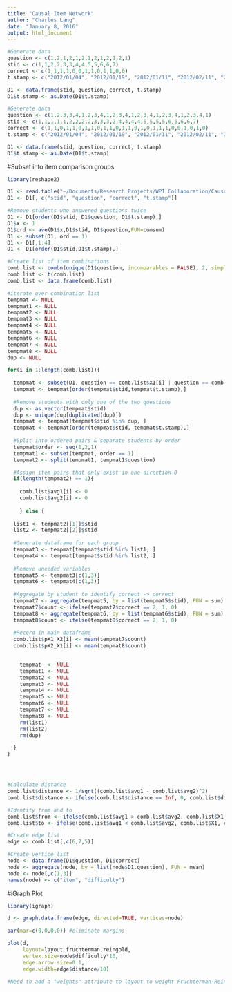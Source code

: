 ```yaml
---
title: "Causal Item Network"
author: "Charles Lang"
date: "January 8, 2016"
output: html_document
---
```

```r
#Generate data
question <- c(1,2,1,2,1,2,1,2,1,2,1,2,1)
stid <- c(1,1,2,2,3,3,4,4,5,5,6,6,7)
correct <- c(1,1,1,1,0,0,1,1,0,1,1,0,0)
t.stamp <- c("2012/01/04", "2012/01/19", "2012/01/11", "2012/02/11", "2012/01/02", "2012/01/07", "2012/01/10", "2012/01/12", "2012/01/06", "2012/01/20", "2012/01/08", "2012/01/22", "2012/01/28")

D1 <- data.frame(stid, question, correct, t.stamp)
D1$t.stamp <- as.Date(D1$t.stamp)
```



```r
#Generate data
question <- c(1,2,3,3,4,1,2,3,4,1,2,3,4,1,2,3,4,1,2,3,4,1,2,3,4,1)
stid <- c(1,1,1,1,1,2,2,2,2,3,3,3,2,4,4,4,4,5,5,5,5,6,6,6,6,7)
correct <- c(1,1,0,1,1,0,1,1,0,1,1,0,1,1,0,1,0,1,1,1,0,0,1,0,1,0)
t.stamp <- c("2012/01/04", "2012/01/19", "2012/01/11", "2012/02/11", "2012/01/02", "2012/01/07", "2012/01/10", "2012/01/12", "2012/01/06", "2012/01/20", "2012/01/08", "2012/01/22", "2012/01/28", "2012/01/17", "2012/01/14", "2012/01/02", "2012/01/03", "2012/01/25", "2012/01/08", "2012/01/08", "2012/02/18", "2012/01/17", "2012/01/20", "2012/09/17", "2012/03/17", "2012/04/15")

D1 <- data.frame(stid, question, correct, t.stamp)
D1$t.stamp <- as.Date(D1$t.stamp)

```
#Subset into item comparison groups
```r
library(reshape2)

D1 <- read.table("~/Documents/Research Projects/WPI Collaboration/Causal Item Network/22.csv", sep = ",", header = TRUE)
D1 <- D1[, c("stid", "question", "correct", "t.stamp")]

#Remove students who answered questions twice
D1 <- D1[order(D1$stid, D1$question, D1$t.stamp),]
D1$x <- 1
D1$ord <- ave(D1$x,D1$stid, D1$question,FUN=cumsum)
D1 <- subset(D1, ord == 1)
D1 <- D1[,1:4]
D1 <- D1[order(D1$stid,D1$t.stamp),]

#Create list of item combinations 
comb.list <- combn(unique(D1$question, incomparables = FALSE), 2, simplify = TRUE)
comb.list <- t(comb.list)
comb.list <- data.frame(comb.list)

#iterate over combination list
tempmat <- NULL
tempmat1 <- NULL
tempmat2 <- NULL
tempmat3 <- NULL
tempmat4 <- NULL
tempmat5 <- NULL
tempmat6 <- NULL
tempmat7 <- NULL
tempmat8 <- NULL
dup <- NULL

for(i in 1:length(comb.list)){
  
  tempmat <- subset(D1, question == comb.list$X1[i] | question == comb.list$X2[i])
  tempmat <- tempmat[order(tempmat$stid,tempmat$t.stamp),]
  
  #Remove students with only one of the two questions
  dup <- as.vector(tempmat$stid)
  dup <- unique(dup[duplicated(dup)])
  tempmat <- tempmat[tempmat$stid %in% dup, ]
  tempmat <- tempmat[order(tempmat$stid, tempmat$t.stamp),]
  
  #Split into ordered pairs & separate students by order
  tempmat$order <- seq(1,2,1)
  tempmat1 <- subset(tempmat, order == 1)
  tempmat2 <- split(tempmat1, tempmat1$question)

  #Assign item pairs that only exist in one direction 0
  if(length(tempmat2) == 1){
    
    comb.list$avg1[i] <- 0
    comb.list$avg2[i] <- 0
  
    } else {
  
  list1 <- tempmat2[[1]]$stid
  list2 <- tempmat2[[2]]$stid
  
  #Generate dataframe for each group
  tempmat3 <- tempmat[tempmat$stid %in% list1, ]
  tempmat4 <- tempmat[tempmat$stid %in% list2, ]
  
  #Remove uneeded variables
  tempmat5 <- tempmat3[c(1,3)]
  tempmat6 <- tempmat4[c(1,3)]
  
  #Aggregate by student to identify correct -> correct
  tempmat7 <- aggregate(tempmat5, by = list(tempmat5$stid), FUN = sum)
  tempmat7$count <- ifelse(tempmat7$correct == 2, 1, 0)
  tempmat8 <- aggregate(tempmat6, by = list(tempmat6$stid), FUN = sum)
  tempmat8$count <- ifelse(tempmat8$correct == 2, 1, 0)
  
  #Record in main dataframe
  comb.list$pX1_X2[i] <- mean(tempmat7$count)
  comb.list$pX2_X1[i] <- mean(tempmat8$count)
  

    tempmat  <- NULL
    tempmat1 <- NULL
    tempmat2 <- NULL
    tempmat3 <- NULL
    tempmat4 <- NULL
    tempmat5 <- NULL
    tempmat6 <- NULL
    tempmat7 <- NULL
    tempmat8 <- NULL
    rm(list1)
    rm(list2)
    rm(dup)

  }  
}




#Calculate distance
comb.list$distance <- 1/sqrt((comb.list$avg1 - comb.list$avg2)^2)
comb.list$distance <- ifelse(comb.list$distance == Inf, 0, comb.list$distance)

#Identify from and to
comb.list$from <- ifelse(comb.list$avg1 > comb.list$avg2, comb.list$X1, comb.list$X2)
comb.list$to <- ifelse(comb.list$avg1 < comb.list$avg2, comb.list$X1, comb.list$X2)

#Create edge list
edge <- comb.list[,c(6,7,5)]

#Create vertice list
node <- data.frame(D1$question, D1$correct)
node <- aggregate(node, by = list(node$D1.question), FUN = mean)
node <- node[,c(1,3)]
names(node) <- c("item", "difficulty")

```
#iGraph Plot
```r
library(igraph)

d <- graph.data.frame(edge, directed=TRUE, vertices=node)

par(mar=c(0,0,0,0)) #eliminate margins

plot(d, 
     layout=layout.fruchterman.reingold,
     vertex.size=node$difficulty*10,
     edge.arrow.size=0.1,
     edge.width=edge$distance/10)

#Need to add a "weights" attribute to layout to weight Fruchterman-Reingold edges with distances

```

